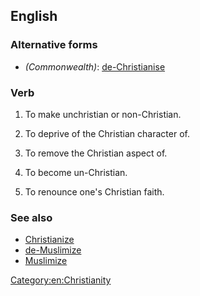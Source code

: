 ==English==

===Alternative forms===
* ''(Commonwealth)'': [[de-Christianise]]

===Verb===
{{en-verb|de-Christianiz}}

# {{context|transitive|lang=en}} To make unchristian or non-Christian.
# {{context|transitive|lang=en}} To deprive of the Christian character of.
# {{context|transitive|lang=en}} To remove the Christian aspect of.
# {{context|intransitive|lang=en}} To become un-Christian.
# {{context|intransitive|lang=en}} To renounce one's Christian faith.

===See also===
* [[Christianize]]
* [[de-Muslimize]]
* [[Muslimize]]

[[Category:en:Christianity]]